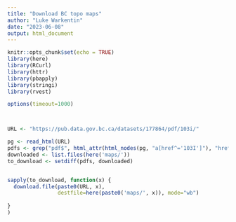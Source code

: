 ```yaml
---
title: "Download BC topo maps"
author: "Luke Warkentin"
date: "2023-06-08"
output: html_document
---
```


```r
knitr::opts_chunk$set(echo = TRUE)
library(here)
library(RCurl)
library(httr)
library(pbapply)
library(stringi)
library(rvest)
```


```r
options(timeout=1000)



URL <- "https://pub.data.gov.bc.ca/datasets/177864/pdf/103i/"

pg <- read_html(URL)
pdfs <- grep("pdf$", html_attr(html_nodes(pg, "a[href^='103I']"), "href"), value=TRUE)
downloaded <- list.files(here('maps/'))
to_download <- setdiff(pdfs, downloaded)


sapply(to_download, function(x) {
  download.file(paste0(URL, x), 
                destfile=here(paste0('maps/', x)), mode="wb")
  
}
)

```